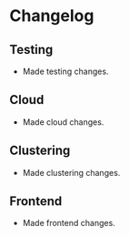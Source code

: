 # Changelog

## Testing

*   Made testing changes.

## Cloud

*   Made cloud changes.

## Clustering

*   Made clustering changes.

## Frontend

*   Made frontend changes.
